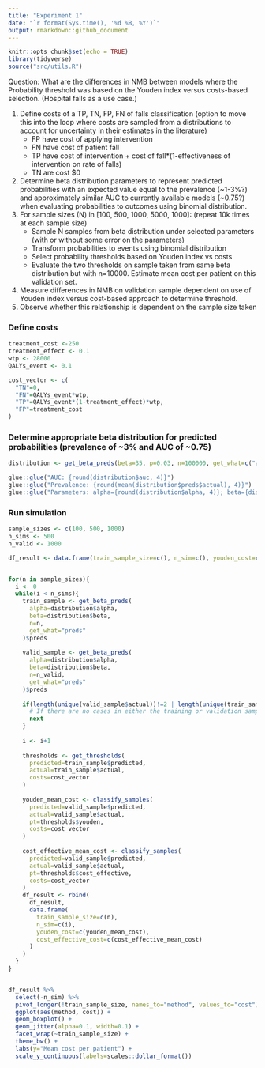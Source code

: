```yaml
---
title: "Experiment 1"
date: "`r format(Sys.time(), '%d %B, %Y')`"
output: rmarkdown::github_document
---
```


```r
knitr::opts_chunk$set(echo = TRUE)
library(tidyverse)
source("src/utils.R")
```


Question: What are the differences in NMB between models where the Probability threshold was based on the Youden index versus costs-based selection. (Hospital falls as a use case.)

1. Define costs of a TP, TN, FP, FN of falls classification (option to move this into the loop where costs are sampled from a distributions to account for uncertainty in their estimates in the literature)
    * FP have cost of applying intervention
    * FN have cost of patient fall
    * TP have cost of intervention + cost of fall*(1-effectiveness of intervention on rate of falls)
    * TN are cost $0
2. Determine beta distribution parameters to represent predicted probabilities with an expected value equal to the prevalence (~1-3%?) and approximately similar AUC to currently available models (~0.75?) when evaluating probabilities to outcomes using binomial distribution.
3. For sample sizes (N) in [100, 500, 1000, 5000, 1000]: (repeat 10k times at each sample size)
    * Sample N samples from beta distribution under selected parameters (with or without some error on the parameters)
    * Transform probabilities to events using binomial distribution
    * Select probability thresholds based on Youden index vs costs
    * Evaluate the two thresholds on sample taken from same beta distribution but with n=10000. Estimate mean cost per patient on this validation set.
4. Measure differences in NMB on validation sample dependent on use of Youden index versus cost-based approach to determine threshold.
5. Observe whether this relationship is dependent on the sample size taken


### Define costs
```r
treatment_cost <-250
treatment_effect <- 0.1
wtp <- 28000
QALYs_event <- 0.1

cost_vector <- c(
  "TN"=0, 
  "FN"=QALYs_event*wtp, 
  "TP"=QALYs_event*(1-treatment_effect)*wtp, 
  "FP"=treatment_cost
)
```

### Determine appropriate beta distribution for predicted probabilities (prevalence of ~3% and AUC of ~0.75)
```r
distribution <- get_beta_preds(beta=35, p=0.03, n=100000, get_what=c("auc", "params", "preds"))

glue::glue("AUC: {round(distribution$auc, 4)}")
glue::glue("Prevalence: {round(mean(distribution$preds$actual), 4)}")
glue::glue("Parameters: alpha={round(distribution$alpha, 4)}; beta={distribution$beta}")
```


### Run simulation
```r
sample_sizes <- c(100, 500, 1000)
n_sims <- 500
n_valid <- 1000

df_result <- data.frame(train_sample_size=c(), n_sim=c(), youden_cost=c(), cost_effective_cost=c())


for(n in sample_sizes){
  i <- 0
  while(i < n_sims){
    train_sample <- get_beta_preds(
      alpha=distribution$alpha, 
      beta=distribution$beta, 
      n=n, 
      get_what="preds"
    )$preds
    
    valid_sample <- get_beta_preds(
      alpha=distribution$alpha, 
      beta=distribution$beta, 
      n=n_valid,
      get_what="preds"
    )$preds
    
    if(length(unique(valid_sample$actual))!=2 | length(unique(train_sample$actual))!=2){
      # If there are no cases in either the training or validation sample, then redo sampling.
      next
    }
    
    i <- i+1
    
    thresholds <- get_thresholds(
      predicted=train_sample$predicted, 
      actual=train_sample$actual,
      costs=cost_vector
    )
    
    youden_mean_cost <- classify_samples(
      predicted=valid_sample$predicted,
      actual=valid_sample$actual,
      pt=thresholds$youden,
      costs=cost_vector
    )
    
    cost_effective_mean_cost <- classify_samples(
      predicted=valid_sample$predicted,
      actual=valid_sample$actual,
      pt=thresholds$cost_effective,
      costs=cost_vector
    )
    df_result <- rbind(
      df_result, 
      data.frame(
        train_sample_size=c(n), 
        n_sim=c(i), 
        youden_cost=c(youden_mean_cost), 
        cost_effective_cost=c(cost_effective_mean_cost)
      )
    )
  }
}


df_result %>%
  select(-n_sim) %>%
  pivot_longer(!train_sample_size, names_to="method", values_to="cost") %>%
  ggplot(aes(method, cost)) +
  geom_boxplot() +
  geom_jitter(alpha=0.1, width=0.1) +
  facet_wrap(~train_sample_size) +
  theme_bw() +
  labs(y="Mean cost per patient") +
  scale_y_continuous(labels=scales::dollar_format())
```





